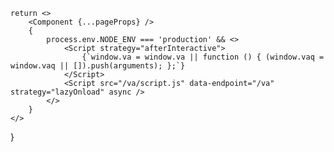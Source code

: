 
    return <>
        <Component {...pageProps} />
        {
            process.env.NODE_ENV === 'production' && <>
                <Script strategy="afterInteractive">
                    {`window.va = window.va || function () { (window.vaq = window.vaq || []).push(arguments); };`}
                </Script>
                <Script src="/va/script.js" data-endpoint="/va" strategy="lazyOnload" async />
            </>
        }
    </>
}
